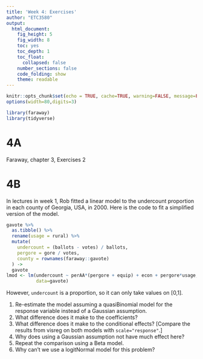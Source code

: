 ```yaml
---
title: 'Week 4: Exercises'
author: "ETC3580"
output:
  html_document:
    fig_height: 5
    fig_width: 8
    toc: yes
    toc_depth: 1
    toc_float:
      collapsed: false
    number_sections: false
    code_folding: show
    theme: readable
---
```


```r
knitr::opts_chunk$set(echo = TRUE, cache=TRUE, warning=FALSE, message=FALSE)
options(width=80,digits=3)
```

```r
library(faraway)
library(tidyverse)
```

# 4A

Faraway, chapter 3, Exercises 2

# 4B

In lectures in week 1, Rob fitted a linear model to the undercount proportion in each county of Georgia, USA, in 2000. Here is the code to fit a simplified version of the model.

```r
gavote %>%
  as.tibble() %>%
  rename(usage = rural) %>%
  mutate(
    undercount = (ballots - votes) / ballots,
    pergore = gore / votes,
    county = rownames(faraway::gavote)
  ) ->
  gavote
lmod <- lm(undercount ~ perAA*(pergore + equip) + econ + pergore*usage,
           data=gavote)
```

However, `undercount` is a proportion, so it can only take values on [0,1].

 1. Re-estimate the model assuming a quasiBinomial model for the response variable instead of a Gaussian assumption.
 2. What difference does it make to the coefficients?
 3. What difference does it make to the conditional effects? [Compare the results from visreg on both models with `scale="response"`.]
 4. Why does using a Gaussian assumption not have much effect here?
 5. Repeat the comparison using a Beta model.
 6. Why can't we use a logitNormal model for this problem?


